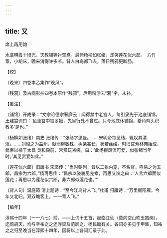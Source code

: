 ```yaml
---
---
---
```

title: 又
---



席上再用韵





水底明霞十顷光，天教铺锦衬鸳鸯。最怜杨柳如张绪，却笑莲花似六郎。　方竹簟，小胡床，晚来消得许多凉。背人白鸟都飞去，落日残鸦更断肠。





【校】


〔晚来〕四卷本乙集作“晚风”。

〔残鸦〕汲古阁影抄四卷本原作“残鸦”，后用粉涂去“鸦”字，未补。





【笺注】


〔铺锦〕开成录：“文宗论德宗奢靡云：闻得禁中老宫人，每引泉先于池底铺锦。王建宫词曰：‘鱼藻宫中锁翠娥，先皇行处不曾过。只今池底休铺锦，菱角鸡头积教多’是也。”

〔杨柳如张绪〕南史 张绪传：“张绪字思曼。……宋明帝每见绪，辄叹其清淡。……刘悛之为益州，献弱柳数株，树条甚长，状若丝缕。时旧宫芳林苑始成，武帝以植于太昌 灵和殿前，常赏玩咨嗟，曰：‘此杨柳风流可爱，似张绪当年时。’其见赏爱如此。”

〔莲花似六郎〕旧唐书 宋璟传：“当时朝列，皆以二张内宠，不名官，呼易之为五郎，昌宗为六郎。”杨再思传：“昌宗以姿貌见宠幸，再思又谀之曰：‘人言六郎面似莲花；再思以为莲花似六郎，非六郎似莲花也。’”

〔背人句〕温庭筠 渭上题诗：“至今江鸟背人飞。”杜甫 归雁诗：“万里衡阳雁，今年又北归。双双瞻客上，一一背人飞。”





【编年】


淳熙十四年（一一八七）前。——上词十五首，起临江仙（莫向空山吹玉笛阕），迄鹧鸪天，均与辛祐之之还浮梁及范廓之、杨民瞻有关。各词亦多见于甲集，知祐之之归至晚当在淳熙十四年，因将以上各词汇录于此。